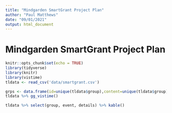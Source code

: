 ```yaml
---
title: "Mindgarden SmartGrant Project Plan"
author: "Paul Matthews"
date: "09/01/2021"
output: html_document
---
```


# Mindgarden SmartGrant Project Plan

```r
knitr::opts_chunk$set(echo = TRUE)
library(tidyverse)
library(knitr)
library(vistime)
tldata <- read_csv('data/smartgrant.csv')
```


```r
grps <- data.frame(id=unique(tldata$group),content=unique(tldata$group))
tldata %>% gg_vistime()
```

```r
tldata %>% select(group, event, details) %>% kable()
```

